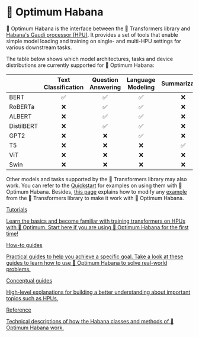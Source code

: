 <!---
Copyright 2022 The HuggingFace Team. All rights reserved.

Licensed under the Apache License, Version 2.0 (the "License");
you may not use this file except in compliance with the License.
You may obtain a copy of the License at

    http://www.apache.org/licenses/LICENSE-2.0

Unless required by applicable law or agreed to in writing, software
distributed under the License is distributed on an "AS IS" BASIS,
WITHOUT WARRANTIES OR CONDITIONS OF ANY KIND, either express or implied.
See the License for the specific language governing permissions and
limitations under the License.
-->


# 🤗 Optimum Habana

🤗 Optimum Habana is the interface between the 🤗 Transformers library and [Habana's Gaudi processor (HPU)](https://docs.habana.ai/en/latest/index.html). It provides a set of tools that enable simple model loading and training on single- and multi-HPU settings for various downstream tasks.


The table below shows which model architectures, tasks and device distributions are currently supported for 🤗 Optimum Habana:

|            | Text Classification | Question Answering | Language Modeling  | Summarization | Translation | Image Classification | Single Card | Multi Card | DeepSpeed |
|------------|:-------------------:|:------------------:|:------------------:|:-------------:|:-----------:|:--------------------:|:-----------:|:----------:|:---------:|
| BERT       | ✅                  | ✅                 | ✅                 | ❌            | ❌          | ❌                   | ✅          | ✅         | ✅        |
| RoBERTa    | ❌                  | ✅                 | ✅                 | ❌            | ❌          | ❌                   | ✅          | ✅         | ✅        |
| ALBERT     | ❌                  | ✅                 | ✅                 | ❌            | ❌          | ❌                   | ✅          | ✅         | ✅        |
| DistilBERT | ❌                  | ✅                 | ✅                 | ❌            | ❌          | ❌                   | ✅          | ✅         | ✅        |
| GPT2       | ❌                  | ❌                 | ✅                 | ❌            | ❌          | ❌                   | ✅          | ✅         | ✅        |
| T5         | ❌                  | ❌                 | ❌                 | ✅            | ✅          | ❌                   | ✅          | ✅         | ✅        |
| ViT        | ❌                  | ❌                 | ❌                 | ❌            | ❌          | ✅                   | ✅          | ✅         | ✅        |
| Swin       | ❌                  | ❌                 | ❌                 | ❌            | ❌          | ✅                   | ✅          | ✅         | ✅        |

Other models and tasks supported by the 🤗 Transformers library may also work. You can refer to the [Quickstart](./quickstart) for examples on using them with 🤗 Optimum Habana. Besides, [this page](https://github.com/huggingface/optimum-habana/tree/main/examples) explains how to modify any [example](https://github.com/huggingface/transformers/tree/main/examples/pytorch) from the 🤗 Transformers library to make it work with 🤗 Optimum Habana.


<div class="mt-10">
  <div class="w-full flex flex-col space-y-4 md:space-y-0 md:grid md:grid-cols-2 md:gap-y-4 md:gap-x-5">
    <a class="!no-underline border dark:border-gray-700 p-5 rounded-lg shadow hover:shadow-lg" href="./tutorials/accelerate_training"
      ><div class="w-full text-center bg-gradient-to-br from-blue-400 to-blue-500 rounded-lg py-1.5 font-semibold mb-5 text-white text-lg leading-relaxed">Tutorials</div>
      <p class="text-gray-700">Learn the basics and become familiar with training transformers on HPUs with 🤗 Optimum. Start here if you are using 🤗 Optimum Habana for the first time!</p>
    </a>
    <a class="!no-underline border dark:border-gray-700 p-5 rounded-lg shadow hover:shadow-lg" href="./usage_guides/single_hpu"
      ><div class="w-full text-center bg-gradient-to-br from-indigo-400 to-indigo-500 rounded-lg py-1.5 font-semibold mb-5 text-white text-lg leading-relaxed">How-to guides</div>
      <p class="text-gray-700">Practical guides to help you achieve a specific goal. Take a look at these guides to learn how to use 🤗 Optimum Habana to solve real-world problems.</p>
    </a>
    <a class="!no-underline border dark:border-gray-700 p-5 rounded-lg shadow hover:shadow-lg" href="./concept_guides/hpu"
      ><div class="w-full text-center bg-gradient-to-br from-pink-400 to-pink-500 rounded-lg py-1.5 font-semibold mb-5 text-white text-lg leading-relaxed">Conceptual guides</div>
      <p class="text-gray-700">High-level explanations for building a better understanding about important topics such as HPUs.</p>
   </a>
    <a class="!no-underline border dark:border-gray-700 p-5 rounded-lg shadow hover:shadow-lg" href="./package_reference/trainer"
      ><div class="w-full text-center bg-gradient-to-br from-purple-400 to-purple-500 rounded-lg py-1.5 font-semibold mb-5 text-white text-lg leading-relaxed">Reference</div>
      <p class="text-gray-700">Technical descriptions of how the Habana classes and methods of 🤗 Optimum Habana work.</p>
    </a>
  </div>
</div>
